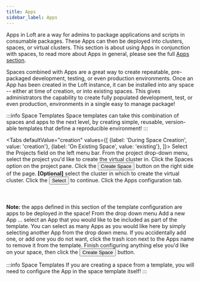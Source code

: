 ```yaml
---
title: Apps
sidebar_label: Apps
---
```



Apps in Loft are a way for admins to package applications and scripts in consumable packages.
These Apps can then be deployed into clusters, spaces, or virtual clusters. This section is
about using Apps in conjunction with spaces, to read more about Apps in general,
please see the full [Apps section](../apps/what-are-apps).

Spaces combined with Apps are a great way to create repeatable, pre-packaged
development, testing, or even production environments. Once an App has been created in the Loft
instance, it can be installed into any space -- either at time of creation, or into
existing spaces. This gives administrators the capability to create fully populated
development, test, or even production, environments in a single easy to manage package!

:::info Space Templates
Space templates can take this combination of spaces and apps to the next
level, by creating simple, reusable, version-able templates that define a reproducible
environment!
:::

<Tabs
    defaultValue="creation"
    values={[
        {label: 'During Space Creation', value: 'creation'},
        {label: 'On Existing Space', value: 'existing'},
    ]}>
    <TabItem value="creation">
        <Flow id="install-app-space-creation">
            <Step>
                Select the <NavStep>Projects</NavStep> field on the left menu bar.
            </Step>
            <Step>
                From the project drop-down menu, select the project you'd like to create the
                virtual cluster in.
            </Step>
            <Step>
                Click the Spaces option on the project pane.
            </Step>
            <Step>
                Click the <Button>Create Space</Button> button on the right side of
                the page.
            </Step>
            <Step>
                <b>[Optional]</b> select the cluster in which to create the virtual cluster.
            </Step>
            <Step>
                Click the <Button>Select</Button> to continue.
            </Step>
            <Step>
                Click the <Label>Apps</Label> configuration tab. <br></br><br></br><b>Note:</b>
                the apps defined in this section of the template configuration are apps to be
                deployed *in* the space!
            </Step>
            <Step>
                From the drop down menu <Label>Add a new App ...</Label> select an App that you
                would like to be included as part of the template. You can select as many Apps
                as you would like here by simply selecting another App from the drop down menu.
                If you accidentally add one, or add one you do not want, click the trash icon
                next to the Apps name to remove it from the template.
            </Step>
            <Step>
                Finish configuring anything else you'd like on your space, then click the
                <Button>Create Space</Button> button.
            </Step>
        </Flow>
    </TabItem>
    <TabItem value="existing">
        <Flow id="install-app-space-existing">
            <PartialSpaceInstallApp/>
        </Flow>
    </TabItem>
</Tabs>

:::info Space Templates
If you are creating a space from a template, you will need to configure the App in the
space template itself!
:::